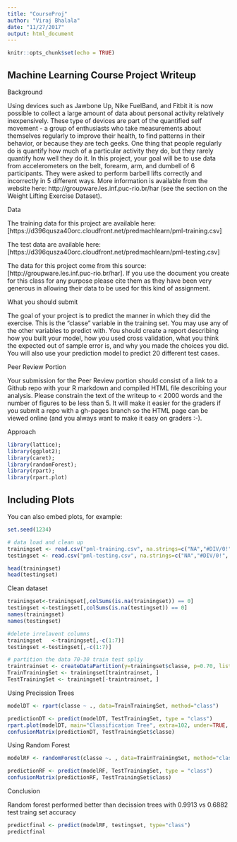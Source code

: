 ```yaml
---
title: "CourseProj"
author: "Viraj Bhalala"
date: "11/27/2017"
output: html_document
---
```


```r
knitr::opts_chunk$set(echo = TRUE)
```

## Machine Learning Course Project Writeup
Background

Using devices such as Jawbone Up, Nike FuelBand, and Fitbit it is now possible to collect a large amount of data about personal activity relatively inexpensively. These type of devices are part of the quantified self movement - a group of enthusiasts who take measurements about themselves regularly to improve their health, to find patterns in their behavior, or because they are tech geeks. One thing that people regularly do is quantify how much of a particular activity they do, but they rarely quantify how well they do it. In this project, your goal will be to use data from accelerometers on the belt, forearm, arm, and dumbell of 6 participants. They were asked to perform barbell lifts correctly and incorrectly in 5 different ways. More information is available from the website here: http://groupware.les.inf.puc-rio.br/har (see the section on the Weight Lifting Exercise Dataset).

Data

The training data for this project are available here: [https://d396qusza40orc.cloudfront.net/predmachlearn/pml-training.csv]

The test data are available here: [https://d396qusza40orc.cloudfront.net/predmachlearn/pml-testing.csv]

The data for this project come from this source: [http://groupware.les.inf.puc-rio.br/har]. If you use the document you create for this class for any purpose please cite them as they have been very generous in allowing their data to be used for this kind of assignment.


What you should submit

The goal of your project is to predict the manner in which they did the exercise. This is the "classe" variable in the training set. You may use any of the other variables to predict with. You should create a report describing how you built your model, how you used cross validation, what you think the expected out of sample error is, and why you made the choices you did. You will also use your prediction model to predict 20 different test cases.

Peer Review Portion

Your submission for the Peer Review portion should consist of a link to a Github repo with your R markdown and compiled HTML file describing your analysis. Please constrain the text of the writeup to < 2000 words and the number of figures to be less than 5. It will make it easier for the graders if you submit a repo with a gh-pages branch so the HTML page can be viewed online (and you always want to make it easy on graders :-).

Approach
```r
library(lattice); 
library(ggplot2); 
library(caret); 
library(randomForest); 
library(rpart); 
library(rpart.plot)
```

## Including Plots

You can also embed plots, for example:

```r
set.seed(1234)

# data load and clean up
trainingset <- read.csv("pml-training.csv", na.strings=c("NA","#DIV/0!", ""))
testingset <- read.csv("pml-testing.csv", na.strings=c("NA","#DIV/0!", ""))

```

```r

head(trainingset)
head(testingset)
```

Clean dataset
```r
trainingset<-trainingset[,colSums(is.na(trainingset)) == 0]
testingset <-testingset[,colSums(is.na(testingset)) == 0]
names(trainingset)
names(testingset)

#delete irrelavent columns
trainingset   <-trainingset[,-c(1:7)]
testingset <-testingset[,-c(1:7)]

# partition the data 70-30 train test spliy
traintrainset <- createDataPartition(y=trainingset$classe, p=0.70, list=FALSE)
TrainTrainingSet <- trainingset[traintrainset, ] 
TestTrainingSet <- trainingset[-traintrainset, ]
```
Using Precission Trees

```r
modelDT <- rpart(classe ~ ., data=TrainTrainingSet, method="class")

predictionDT <- predict(modelDT, TestTrainingSet, type = "class")
rpart.plot(modelDT, main="Classification Tree", extra=102, under=TRUE, faclen=0)
confusionMatrix(predictionDT, TestTrainingSet$classe)


```
Using Random Forest

```r
modelRF <- randomForest(classe ~. , data=TrainTrainingSet, method="class")

predictionRF <- predict(modelRF, TestTrainingSet, type = "class")
confusionMatrix(predictionRF, TestTrainingSet$class)

```

Conclusion

Random forest performed better than decission trees with 0.9913 vs 0.6882 test traing set accuracy

```r

predictfinal <- predict(modelRF, testingset, type="class")
predictfinal
```




